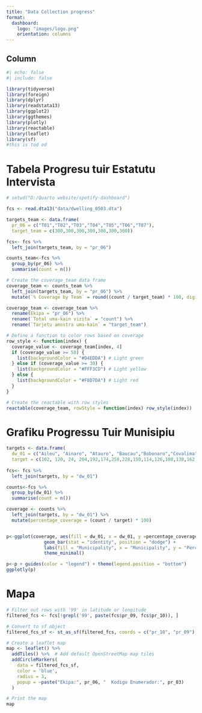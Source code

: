 ```yaml
---
title: "Data Collection progress"
format:
  dashboard:
    logo: "images/logo.png"
    orientation: columns
---
```


## Column{width="40%"}

```r
#| echo: false
#| include: false

library(tidyverse)
library(foreign)
library(dplyr)
library(readstata13)
library(ggplot2)
library(ggthemes)
library(plotly)
library(reactable)
library(leaflet)
library(sf)
#this is tod od
```

# Tabela Progresu tuir Estatutu Intervista {height="50%"} 
```r
# setwd("D:/Quarto website/spotify-dashboard")

fcs <- read.dta13("data/dwelling_0503.dta")

targets_team <- data.frame(
  pr_06 = c("T01","T02","T03","T04","T05","T06","T07"),
  target_team = c(300,300,300,300,300,300,300))

fcs<- fcs %>%
  left_join(targets_team, by = "pr_06")

counts_team<-fcs %>%
  group_by(pr_06) %>%
  summarise(count = n())

# Create the coverage_team data frame
coverage_team <- counts_team %>%
  left_join(targets_team, by = "pr_06") %>%
  mutate(`% Coverage by Team` = round((count / target_team) * 100, digits = 1))

coverage_team <- coverage_team %>% 
  rename(Ekipa = "pr_06") %>%
  rename(`Total uma-kain vizita` = "count") %>%
  rename(`Tarjetu amostra uma-kain` = "target_team")

# Define a function to color rows based on coverage
row_style <- function(index) {
  coverage_value <- coverage_team[index, 4]
  if (coverage_value >= 50) {
    list(backgroundColor = "#D4EDDA") # Light green
  } else if (coverage_value >= 30) {
    list(backgroundColor = "#FFF3CD") # Light yellow
  } else {
    list(backgroundColor = "#F8D7DA") # Light red
  }
}

# Create the reactable with row styles
reactable(coverage_team, rowStyle = function(index) row_style(index))
```
# Grafiku Progressu Tuir Munisipiu {height="70%"}
```r

targets <- data.frame(
  dw_01 = c("Aileu", "Ainaro", "Atauro", "Baucau","Bobonaro","Covalima","Dili", "Ermera","Lautém","Liquica", "Manatuto","Manufahi","Oecusse","Viqueque"),
  target = c(102, 120, 24, 204,192,174,258,228,150,114,126,108,138,162))
  
fcs<- fcs %>%
  left_join(targets, by = "dw_01")

counts<-fcs %>%
  group_by(dw_01) %>%
  summarise(count = n())

coverage <- counts %>%
  left_join(targets, by = "dw_01") %>%
  mutate(percentage_coverage = (count / target) * 100)


p<-ggplot(coverage, aes(fill = dw_01, x = dw_01, y =percentage_coverage)) +
              geom_bar(stat = "identity", position = "dodge") +
              labs(fill = "Municipality", x = "Municipality", y = "Percentage Coverage") +
              theme_minimal()

p<-p + guides(color = "legend") + theme(legend.position = "bottom")
ggplotly(p)
```

# Mapa {height="20%"}

```r
# Filter out rows with '99' in latitude or longitude
filtered_fcs <- fcs[!grepl('99', paste(fcs$pr_09, fcs$pr_10)), ]

# Convert to sf object
filtered_fcs_sf <- st_as_sf(filtered_fcs, coords = c("pr_10", "pr_09"), crs = 4326)

# Create a leaflet map
map <- leaflet() %>%
  addTiles() %>%  # Add default OpenStreetMap map tiles
  addCircleMarkers(
    data = filtered_fcs_sf,
    color = 'blue',
    radius = 3,
    popup = ~paste("Ekipa:", pr_06, "  Kodigu Enumerador:", pr_03)
  )

# Print the map
map

```





